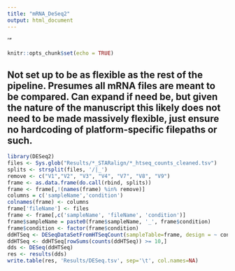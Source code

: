 ```yaml
---
title: "mRNA_DeSeq2"
output: html_document
---
```

'"
```r
knitr::opts_chunk$set(echo = TRUE)
```
## Not set up to be as flexible as the rest of the pipeline. Presumes all mRNA files are meant to be compared. Can expand if need be, but given the nature of the manuscript this likely does not need to be made massively flexible, just ensure no hardcoding of platform-specific filepaths or such.

```r
library(DESeq2)
files <- Sys.glob("Results/*_STARalign/*_htseq_counts_cleaned.tsv")
splits <- strsplit(files, '/|_')
remove <- c("V1","V2", "V3", "V4", "V7", "V8", "V9")
frame <- as.data.frame(do.call(rbind, splits))
frame <- frame[,!(names(frame) %in% remove)]
columns = c('sampleName','condition')
colnames(frame) <- columns
frame['fileName'] <- files
frame <- frame[,c('sampleName', 'fileName', 'condition')]
frame$sampleName = paste0(frame$sampleName, '_', frame$condition)
frame$condition <- factor(frame$condition)
ddHTSeq <- DESeqDataSetFromHTSeqCount(sampleTable=frame, design = ~ condition)
ddHTSeq <- ddHTSeq[rowSums(counts(ddHTSeq)) >= 10,]
dds <- DESeq(ddHTSeq)
res <- results(dds)
write.table(res, 'Results/DESeq.tsv', sep='\t', col.names=NA)
```


